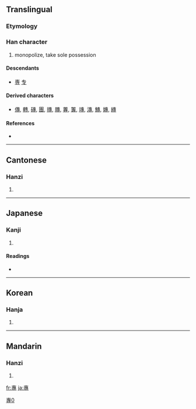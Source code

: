 {{also|专|専}}
{{also|尃}}
==Translingual==

===Etymology===
{{Han compound|叀|寸|c1=p|c2=s|ls=psc}}

[[Category:CJKV characters simplified differently in Japan and China|專0]]

===Han character===
{{Han char|rn=41|rad=寸|as=08|sn=11|four=5034<sub>3</sub>|canj=十戈木戈 (JIDI)}}

# monopolize, take sole possession

====Descendants====
* [[専]] [[专]]

====Derived characters====
* [[傳]], [[轉]], [[磚]], [[團]], [[摶]], [[膞]], [[蓴]], [[篿]], [[竱]], [[漙]], [[鱄]], [[嫥]], [[縳]]

====References====
* {{Han ref|kx=0295.010|dkj=07439|dj=0584.010|hdz=10507.010|uh=5C08|ud=23560|bh=B14D|bd=45389}}

----

==Cantonese==

===Hanzi===
{{yue-hanzi|jyut=|y=jyun1|sim=专}}

# {{defn|Cantonese}}

----

==Japanese==

===Kanji===
{{ja-kanji|grade=|rs=寸08}}

# {{defn|Japanese}}

====Readings====
* {{ja-readings|on=[[せん]] (sen)|kun=[[もっぱら]] (moppara)}}

----

==Korean==

===Hanja===
{{ko-hanja|hangeul=전|rv=jeon|mr=chŏn}}

# {{defn|Korean}}

----

==Mandarin==

===Hanzi===
{{cmn-hanzi|sim=专|pin=[[yù]] ([[yu4]]), [[zhuān]] ([[zhuan1]])|wg=yü<sup>4</sup>, chuan<sup>1</sup>}}

# {{defn|Mandarin}}

[[fr:專]]
[[ja:專]]